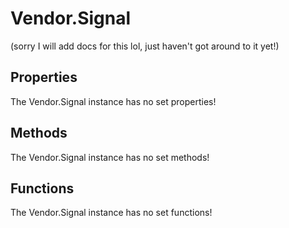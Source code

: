 [//]: # (This file was automatically compiled through the Generator luau code under this repository)
[//]: # (if you want to edit the documentation of discord-luau, please write changes)
[//]: # (to the discord-luau repository itself, we extract the comments from discord-luau and translate)
[//]: # (them into markdown files that Nextra can interpret!)

[//]: # (----- NEXTRA COMPONENTS IMPORT ----- )


[//]: # (----- DOCUMENT HEADER ----- )

# Vendor.Signal

(sorry I will add docs for this lol, just haven't got around to it yet!)

[//]: # (----- DOCUMENT PROPERTIES ----- )

## Properties

The Vendor.Signal instance has no set properties!

[//]: # (----- DOCUMENT METHODS ----- )

## Methods

The Vendor.Signal instance has no set methods!

[//]: # (----- DOCUMENT FUNCTIONS ----- )

## Functions

The Vendor.Signal instance has no set functions!

